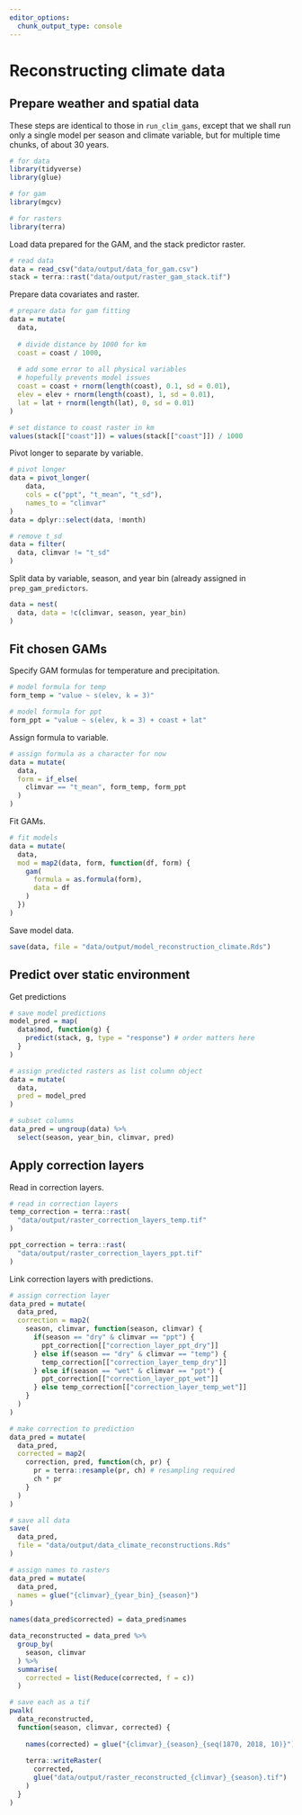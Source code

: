 ```yaml
---
editor_options: 
  chunk_output_type: console
---
```


# Reconstructing climate data

## Prepare weather and spatial data

These steps are identical to those in `run_clim_gams`, except that we shall run only a single model per season and climate variable, but for multiple time chunks, of about 30 years.

```r
# for data
library(tidyverse)
library(glue)

# for gam
library(mgcv)

# for rasters
library(terra)
```

Load data prepared for the GAM, and the stack predictor raster.

```r
# read data
data = read_csv("data/output/data_for_gam.csv")
stack = terra::rast("data/output/raster_gam_stack.tif")
```

Prepare data covariates and raster.

```r
# prepare data for gam fitting
data = mutate(
  data,
  
  # divide distance by 1000 for km
  coast = coast / 1000,
  
  # add some error to all physical variables
  # hopefully prevents model issues
  coast = coast + rnorm(length(coast), 0.1, sd = 0.01),
  elev = elev + rnorm(length(coast), 1, sd = 0.01),
  lat = lat + rnorm(length(lat), 0, sd = 0.01)
)

# set distance to coast raster in km
values(stack[["coast"]]) = values(stack[["coast"]]) / 1000
```

Pivot longer to separate by variable.

```r
# pivot longer
data = pivot_longer(
    data,
    cols = c("ppt", "t_mean", "t_sd"),
    names_to = "climvar"
)
data = dplyr::select(data, !month)

# remove t_sd
data = filter(
  data, climvar != "t_sd"
)
```

Split data by variable, season, and year bin (already assigned in `prep_gam_predictors`.

```r
data = nest(
  data, data = !c(climvar, season, year_bin)
)
```

## Fit chosen GAMs

Specify GAM formulas for temperature and precipitation.

```r
# model formula for temp
form_temp = "value ~ s(elev, k = 3)"

# model formula for ppt
form_ppt = "value ~ s(elev, k = 3) + coast + lat"
```

Assign formula to variable.

```r
# assign formula as a character for now
data = mutate(
  data,
  form = if_else(
    climvar == "t_mean", form_temp, form_ppt
  )
)
```

Fit GAMs.

```r
# fit models
data = mutate(
  data,
  mod = map2(data, form, function(df, form) {
    gam(
      formula = as.formula(form),
      data = df
    )
  })
)
```

Save model data.

```r
save(data, file = "data/output/model_reconstruction_climate.Rds")
```

## Predict over static environment

Get predictions

```r
# save model predictions
model_pred = map(
  data$mod, function(g) {
    predict(stack, g, type = "response") # order matters here
  }
)
```

```r
# assign predicted rasters as list column object
data = mutate(
  data,
  pred = model_pred
)
```

```r
# subset columns
data_pred = ungroup(data) %>% 
  select(season, year_bin, climvar, pred)
```

## Apply correction layers

Read in correction layers.

```r
# read in correction layers
temp_correction = terra::rast(
  "data/output/raster_correction_layers_temp.tif"
)

ppt_correction = terra::rast(
  "data/output/raster_correction_layers_ppt.tif"
)
```

Link correction layers with predictions.

```r
# assign correction layer
data_pred = mutate(
  data_pred,
  correction = map2(
    season, climvar, function(season, climvar) {
      if(season == "dry" & climvar == "ppt") {
        ppt_correction[["correction_layer_ppt_dry"]]
      } else if(season == "dry" & climvar == "temp") {
        temp_correction[["correction_layer_temp_dry"]]
      } else if(season == "wet" & climvar == "ppt") {
        ppt_correction[["correction_layer_ppt_wet"]]
      } else temp_correction[["correction_layer_temp_wet"]]
    }
  )
)

# make correction to prediction
data_pred = mutate(
  data_pred,
  corrected = map2(
    correction, pred, function(ch, pr) {
      pr = terra::resample(pr, ch) # resampling required
      ch * pr
    }
  )
)

# save all data
save(
  data_pred,
  file = "data/output/data_climate_reconstructions.Rds"
)

# assign names to rasters
data_pred = mutate(
  data_pred, 
  names = glue("{climvar}_{year_bin}_{season}")
)

names(data_pred$corrected) = data_pred$names
```

```r
data_reconstructed = data_pred %>% 
  group_by(
    season, climvar
  ) %>% 
  summarise(
    corrected = list(Reduce(corrected, f = c))
  )

# save each as a tif
pwalk(
  data_reconstructed,
  function(season, climvar, corrected) {
    
    names(corrected) = glue("{climvar}_{season}_{seq(1870, 2018, 10)}")
    
    terra::writeRaster(
      corrected,
      glue("data/output/raster_reconstructed_{climvar}_{season}.tif")
    )
  }
)
```

